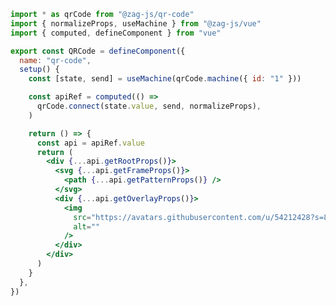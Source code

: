 ```jsx
import * as qrCode from "@zag-js/qr-code"
import { normalizeProps, useMachine } from "@zag-js/vue"
import { computed, defineComponent } from "vue"

export const QRCode = defineComponent({
  name: "qr-code",
  setup() {
    const [state, send] = useMachine(qrCode.machine({ id: "1" }))

    const apiRef = computed(() =>
      qrCode.connect(state.value, send, normalizeProps),
    )

    return () => {
      const api = apiRef.value
      return (
        <div {...api.getRootProps()}>
          <svg {...api.getFrameProps()}>
            <path {...api.getPatternProps()} />
          </svg>
          <div {...api.getOverlayProps()}>
            <img
              src="https://avatars.githubusercontent.com/u/54212428?s=88&v=4"
              alt=""
            />
          </div>
        </div>
      )
    }
  },
})
```
